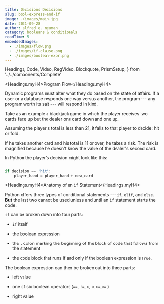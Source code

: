 ```yaml
---
title: Decisions Decisions
slug: bool-express-and-if
image: ./images/main.jpg
date: 2021-09-28
author: alfred e. neuman
category: booleans & conditionals
readTime: 5
embeddedImages:
  - ./images/flow.png
  - ./images/if-clause.png
  - ./images/boolean-expr.png
---
```


  Headings,
  Code,
  Video,
  RegVideo,
  Blockquote,
  PrismSetup,
} from '../../components/Complete'

<Headings.myH4>Program Flow</Headings.myH4>

Dynamic programs must alter what they do based on the state of affairs.  If a user or a database responds one way versus another, the program --- any program worth its salt --- will respond in kind.  



<GatsbyImage
  image={getImage(props.embeddedImages[0])}
  title="decision trees"
  alt="flowchart"
  height="15%"
/>

Take as an example a blackjack game in which the player receives two cards face up but the dealer one card down and one up.  

Assuming the player's total is less than 21, it falls to that player to decide: hit or fold.  

If he takes another card and his total is 11 or over, he takes a risk.  The risk is magnified because he doesn't know the value of the dealer's second card.  

In Python the player's decision might look like this:

```python

if decision == 'hit':
    player_hand = player_hand + new_card

```

<Headings.myH4>Anatomy of an `if` Statement</Headings.myH4>

Python offers three types of conditional statements --- `if`, `elif`, and `else`.  __But__ the last two cannot be used unless and until an `if` statement starts the code.

`if` can be broken down into four parts:

<GatsbyImage
  image={getImage(props.embeddedImages[1])}
  title="if clause"
  alt="if clause"
/>

- `if` itself

- the boolean expression

- the `:` colon marking the beginning of the block of code that follows from the statement

- the code block that runs if and only if the boolean expression is `True`.

<GatsbyImage
  image={getImage(props.embeddedImages[2])}
  title="boolean expression"
  alt="boolean expression"
  width="100vw"
/>

The boolean expression can then be broken out into three parts:

- left value

- one of six boolean operators (`==`, `!=`, `>`, `<`, `>=`,`<=` ) 

- right value




